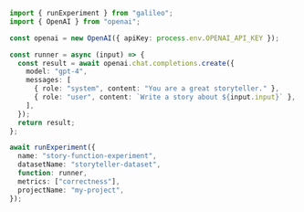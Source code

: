 ```typescript TypeScript
import { runExperiment } from "galileo";
import { OpenAI } from "openai";

const openai = new OpenAI({ apiKey: process.env.OPENAI_API_KEY });

const runner = async (input) => {
  const result = await openai.chat.completions.create({
    model: "gpt-4",
    messages: [
      { role: "system", content: "You are a great storyteller." },
      { role: "user", content: `Write a story about ${input.input}` },
    ],
  });
  return result;
};

await runExperiment({
  name: "story-function-experiment",
  datasetName: "storyteller-dataset",
  function: runner,
  metrics: ["correctness"],
  projectName: "my-project",
});
```
